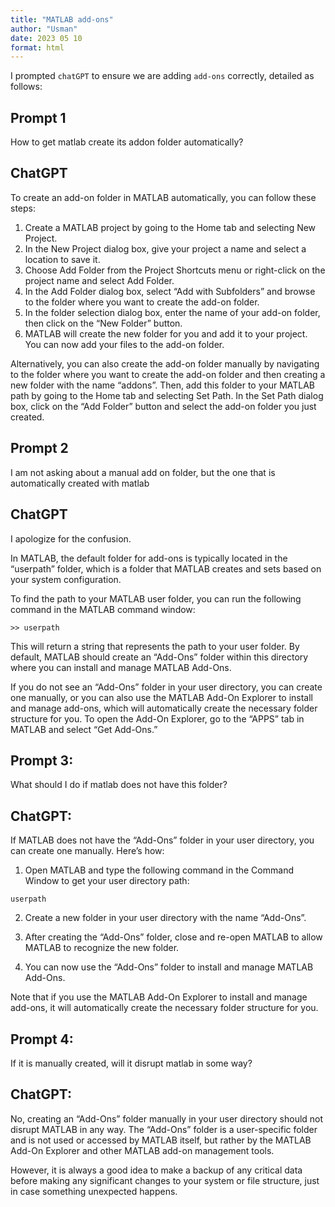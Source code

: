 ```yaml
---
title: "MATLAB add-ons"
author: "Usman"
date: 2023 05 10
format: html
---
```


I prompted `chatGPT` to ensure we are adding `add-ons` correctly, detailed as follows:

## Prompt 1

How to get matlab create its addon folder automatically?

## ChatGPT

To create an add-on folder in MATLAB automatically, you can follow these steps:

1.    Create a MATLAB project by going to the Home tab and selecting New Project.
2.    In the New Project dialog box, give your project a name and select a location to save it.
3.    Choose Add Folder from the Project Shortcuts menu or right-click on the project name and select Add Folder.
4.    In the Add Folder dialog box, select "Add with Subfolders" and browse to the folder where you want to create the add-on folder.
5.    In the folder selection dialog box, enter the name of your add-on folder, then click on the "New Folder" button.
6.    MATLAB will create the new folder for you and add it to your project. You can now add your files to the add-on folder.

Alternatively, you can also create the add-on folder manually by navigating to the folder where you want to create the add-on folder and then creating a new folder with the name "addons". Then, add this folder to your MATLAB path by going to the Home tab and selecting Set Path. In the Set Path dialog box, click on the "Add Folder" button and select the add-on folder you just created.

## Prompt 2 

I am not asking about a manual add on folder, but the one that is automatically created with matlab

## ChatGPT

I apologize for the confusion. 

In MATLAB, the default folder for add-ons is typically located in the "userpath" folder, which is a folder that MATLAB creates and sets based on your system configuration. 

To find the path to your MATLAB user folder, you can run the following command in the MATLAB command window:

```
>> userpath
```

This will return a string that represents the path to your user folder. By default, MATLAB should create an "Add-Ons" folder within this directory where you can install and manage MATLAB Add-Ons.

If you do not see an "Add-Ons" folder in your user directory, you can create one manually, or you can also use the MATLAB Add-On Explorer to install and manage add-ons, which will automatically create the necessary folder structure for you. To open the Add-On Explorer, go to the "APPS" tab in MATLAB and select "Get Add-Ons."

## Prompt 3:

What should I do if matlab does not have this folder?

## ChatGPT:

If MATLAB does not have the "Add-Ons" folder in your user directory, you can create one manually. Here's how:

1. Open MATLAB and type the following command in the Command Window to get your user directory path:

```
userpath
```

2. Create a new folder in your user directory with the name "Add-Ons".

3. After creating the "Add-Ons" folder, close and re-open MATLAB to allow MATLAB to recognize the new folder.

4. You can now use the "Add-Ons" folder to install and manage MATLAB Add-Ons.

Note that if you use the MATLAB Add-On Explorer to install and manage add-ons, it will automatically create the necessary folder structure for you.

## Prompt 4:

If it is manually created, will it disrupt matlab in some way?

## ChatGPT:

No, creating an "Add-Ons" folder manually in your user directory should not disrupt MATLAB in any way. The "Add-Ons" folder is a user-specific folder and is not used or accessed by MATLAB itself, but rather by the MATLAB Add-On Explorer and other MATLAB add-on management tools.

However, it is always a good idea to make a backup of any critical data before making any significant changes to your system or file structure, just in case something unexpected happens.

